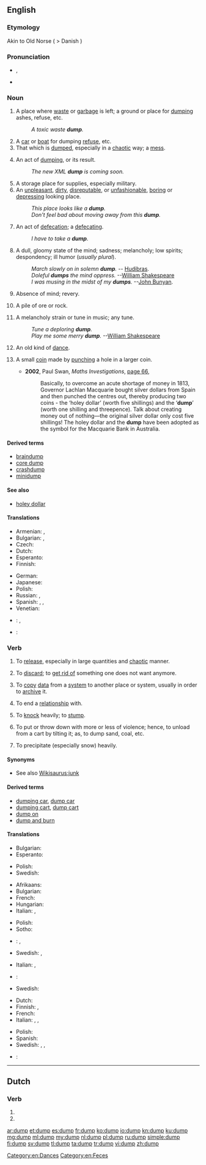 ==English==

===Etymology===
Akin to Old Norse {{term|dumpa||to thump|lang=non}} ( > Danish {{term|dumpe||to fall suddenly|lang=da}})

===Pronunciation===
* {{IPA|/dʌmp/}}, {{X-SAMPA|/dVmp/}}
* {{rhymes|ʌmp}}

===Noun===
{{en-noun}}

# A place where [[waste]] or [[garbage]] is left; a ground or place for [[#Verb|dumping]] ashes, refuse, etc.
#: ''A toxic waste '''dump'''.''
# A [[car]] or [[boat]] for dumping [[refuse]], etc.
# That which is [[#Verb|dumped]], especially in a [[chaotic]] way; a [[mess]].
# {{context|computing|lang=en}} An act of [[#Verb|dumping]], or its result.
#: ''The new XML '''dump''' is coming soon.''
# A storage place for supplies, especially military.
# An [[unpleasant]], [[dirty]], [[disreputable]], or [[unfashionable]], [[boring]] or [[depressing]] looking place.
#: ''This place looks like a '''dump'''.''
#: ''Don't feel bad about moving away from this '''dump'''.''
# {{context|vulgar|slang|lang=en}} An act of [[defecation]]; a [[defecating]].
#: ''I have to take a '''dump'''.''
# A dull, gloomy state of the mind; sadness; melancholy; low spirits; despondency; ill humor (''usually plural'').
#: ''March slowly on in solemn '''dump'''.'' -- [[w:Hudibras|Hudibras]].
#: ''Doleful '''dumps''' the mind oppress.'' --[[w:William Shakespeare|William Shakespeare]]
#: ''I was musing in the midst of my '''dumps'''.'' --[[w:John Bunyan|John Bunyan]].
# Absence of mind; revery.
#: {{rfquotek|John Locke}}
# {{context|mining|lang=en}} A pile of ore or rock.
# {{context|obsolete|lang=en}} A melancholy strain or tune in music; any tune.
#: ''Tune a deploring '''dump'''.''
#: ''Play me some merry '''dump'''.'' --[[w:William Shakespeare|William Shakespeare]]
# {{context|obsolete|lang=en}} An old kind of [[dance]].
#: {{rfquotek|Nares}}
# {{context|historical|Australia|lang=en}} A small [[coin]] made by [[punch]]ing a hole in a larger coin.
#* '''2002''', Paul Swan, ''Maths Investigations'', [http://books.google.com.au/books?id=NBO2OJAtWzwC&pg=PA66&dq=%22dump%22|%22dumps%22+coin+-intitle:%22%22+-inauthor:%22%22&hl=en&sa=X&ei=95NHT4KWDe_umAXRgqCcDg&redir_esc=y#v=onepage&q=%22dump%22|%22dumps%22%20coin%20-intitle%3A%22%22%20-inauthor%3A%22%22&f=false page 66],
#*: Basically, to overcome an acute shortage of money in 1813, Governor Lachlan Macquarie bought silver dollars from Spain and then punched the centres out, thereby producing two coins - the ‘holey dollar’ (worth five shillings) and the ‘'''dump'''’ (worth one shilling and threepence). Talk about creating money out of nothing—the original silver dollar only cost five shillings! The holey dollar and the '''dump''' have been adopted as the symbol for the Macquarie Bank in Australia.

====Derived terms====
* [[braindump]]
* [[core dump]]
* [[crashdump]]
* [[minidump]]

====See also====
* {{sense|obsolete Australian coin}} [[holey dollar]]

====Translations====
{{trans-top|a place where waste or garbage is left}}
* Armenian: {{t-|hy|աղբանոց|tr=aġbanoc’|sc=Armn}}, {{t-|hy|զիբիլանոց|tr=zibilanoc’|sc=Armn}}
* Bulgarian: {{t+|bg|бунище|n|sc=Cyrl}}, {{t-|bg|отвал|m|sc=Cyrl}}
* Czech: {{t-|cs|smetiště|n}}
* Dutch: {{t-|nl|vuilnisbelt|f}}
* Esperanto: {{t-|eo|ŝutejo}}
* Finnish: {{t+|fi|kaatopaikka}}
{{trans-mid}}
* German: {{t+|de|Kippe|f}}
* Japanese: {{t-|ja|ゴミ捨て場|tr=gomisuteba|sc=Jpan}}
* Polish: {{t+|pl|śmietnik|m}}
* Russian: {{t+|ru|свалка|f|tr=sválka|sc=Cyrl}}, {{t+|ru|помойка|f|tr=pomójka|sc=Cyrl}}
* Spanish: {{t-|es|basural}}, {{t-|es|tiradero}}, {{t-|es|vertedero}}
* Venetian: {{t+|vec|chipa|f}}
{{trans-bottom}}

{{checktrans-top}}
* {{ttbc|es}}: {{t+|es|depósito}}, {{t+|es|basurero|m}}
* {{ttbc|it}}: {{t+|it|discarica}}
{{trans-bottom}}

===Verb===
{{en-verb}}

# {{context|transitive|lang=en}} To [[release]], especially in large quantities and [[chaotic]] manner.
# {{context|transitive|lang=en}} To [[discard]]; to [[get rid of]] something one does not want anymore.
# {{context|transitive|computing|lang=en}} To [[copy]] [[data]] from a [[system]] to another place or system, usually in order to [[archive]] it.
# {{context|transitive|informal|lang=en}} To end a [[relationship]] with.
# {{context|transitive|lang=en}} To [[knock]] heavily; to [[stump]].
#: {{rfquotek|Halliwell}}
# {{context|transitive|US|lang=en}} To put or throw down with more or less of violence; hence, to unload from a cart by tilting it; as, to dump sand, coal, etc.
#: {{rfquotek|Bartlett}}
# {{context|transitive|US|lang=en}} To precipitate (especially snow) heavily.

====Synonyms====
* See also [[Wikisaurus:junk]]

====Derived terms====
* [[dumping car]], [[dump car]]
* [[dumping cart]], [[dump cart]]
* [[dump on]]
* [[dump and burn]]

====Translations====
{{trans-top|to release}}
* Bulgarian: {{t+|bg|стоварвам|sc=Cyrl}}
* Esperanto: {{t+|eo|ŝuti}}
{{trans-mid}}
* Polish: {{t-|pl|upuścić}}
* Swedish: {{t+|sv|dumpa}}
{{trans-bottom}}

{{trans-top|to discard, to get rid of}}
* Afrikaans: {{t-|af|weggooi}}
* Bulgarian: {{t-|bg|отървавам се от|sc=Cyrl}}
* French: {{t-|fr|se débarrasser de}}
* Hungarian: {{t+|hu|kidob}}
* Italian: {{t+|it|scaricare}}, {{t+|it|rovesciare}}
{{trans-mid}}
* Polish: {{t-|pl|pozbyć się}}
* Sotho: {{t-|st|lahla}}
* {{ttbc|es}}: {{t|es|[[tirar]] a la [[basura]]}} <!-- was "[[tirar]] a la basura"; check if idiom -->, {{t+|es|arrojar}}
* Swedish: {{t+|sv|slänga}}, {{t+|sv|kasta}}
{{trans-bottom}}

{{trans-top|to copy data from a system to another place or system}}
* Italian: {{t-|it|riversare}}, {{t-|it|scaricare dati}}
* {{ttbc|es}}: {{t|es|[[volcar]] en [[memoria]]}} <!-- was "[[volcar]] en memoria"; check if idiom -->
{{trans-mid}}
* Swedish: {{t+|sv|dumpa}}
{{trans-bottom}}

{{trans-top|to end a relationship}}
* Dutch: {{t+|nl|dumpen}}
* Finnish: {{t-|fi|tehdä bänät}}, {{t-|fi|dumpata}}
* French: {{t+|fr|larguer}}
* Italian: {{t-|it|mollare}}, {{t+|it|piantare}}, {{t+|it|scaricare}}
{{trans-mid}}
* Polish: {{t+|pl|zerwać}}
* Spanish: {{t+|es|dejar}}
* Swedish: {{t+|sv|lämna}}, {{t+|sv|dumpa}}, {{t+|sv|fimpa}}
{{trans-bottom}}

{{checktrans-top}}
{{trans-mid}}
* {{ttbc|es}}: {{t|es|echar}}
{{trans-bottom}}

[[Category:en:Dances]]
[[Category:en:Feces]]

----

==Dutch==

===Verb===
{{nl-verb-form}}

# {{nl-verb form of|p=1|n=sg|t=pres|m=ind|dumpen}}
# {{nl-verb form of|m=imp|dumpen}}

[[ar:dump]]
[[et:dump]]
[[es:dump]]
[[fr:dump]]
[[ko:dump]]
[[io:dump]]
[[kn:dump]]
[[ku:dump]]
[[mg:dump]]
[[ml:dump]]
[[my:dump]]
[[nl:dump]]
[[pl:dump]]
[[ru:dump]]
[[simple:dump]]
[[fi:dump]]
[[sv:dump]]
[[tl:dump]]
[[ta:dump]]
[[tr:dump]]
[[vi:dump]]
[[zh:dump]]